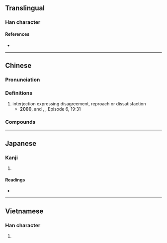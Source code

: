 {{character info/new}}
==Translingual==

===Han character===
{{Han char|rn=30|rad=口|as=13|sn=16|four=67082|canj=RYAO|ids=⿰口歆}}

====References====
* {{Han ref|kx=0211.121|dkj=04427|hdz=10693.110|uh=5677|ud=22135|bh=E946|bd=59718}}

----

==Chinese==
{{zh-forms}}

===Pronunciation===
{{zh-pron
|m=hm
|c=hm1
|mn=hm̍h
|cat=intj
}}

===Definitions===
{{zh-hanzi}}

# interjection expressing disagreement, reproach or dissatisfaction
#* '''2000''', {{w2|zh|梁左}} and {{lang|zh|梁歡}}, {{w2|zh|pref=《|閒人馬大姐|suf=》}}, Episode 6, 19:31
#*: {{zh-x|你 媽 這{zhèi} 輩子{zi}，掙.錢 掙 的 就 是 辛苦 錢。偷工減料 從來 不幹；坑{kēng‐}蒙{mēng‐}拐{guǎi‐}騙，那 更 是 沒有。為{wéi}人 就 這{zèn}麼 正派；活 得 就 這{zèn}麼 硬氣{qi}。噷{hm}！||M-BJ}}

===Compounds===
{{zh-der|噷噷}}

----

==Japanese==

===Kanji===
{{ja-kanji|grade=|rs=口13}}

# {{defn|lang=ja|sort=口13}}

====Readings====
* {{ja-readings|on=[[きん]] (kin)|kun=}}

----

==Vietnamese==

===Han character===
{{vi-hantu|[[hăm]], [[ham]], [[hấm]], [[hậm]], [[hẩm]]|rs=口13}}

# {{defn|lang=vi}}